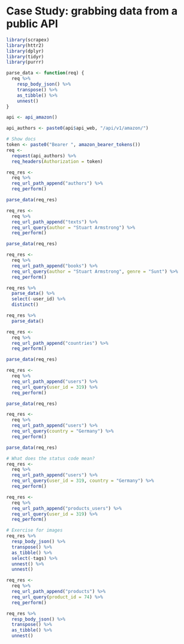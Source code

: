 # Case Study: grabbing data from a public API


```r

library(scrapex)
library(httr2)
library(dplyr)
library(tidyr)
library(purrr)

parse_data <- function(req) {
  req %>%
    resp_body_json() %>%
    transpose() %>%
    as_tibble() %>%
    unnest()
}

api <- api_amazon()

api_authors <- paste0(api$api_web, "/api/v1/amazon/")

# Show docs
token <- paste0("Bearer ", amazon_bearer_tokens())
req <-
  request(api_authors) %>%
  req_headers(Authorization = token)

req_res <-
  req %>%
  req_url_path_append("authors") %>%
  req_perform()

parse_data(req_res)

req_res <-
  req %>%
  req_url_path_append("texts") %>%
  req_url_query(author = "Stuart Armstrong") %>%
  req_perform()

parse_data(req_res)

req_res <-
  req %>%
  req_url_path_append("books") %>%
  req_url_query(author = "Stuart Armstrong", genre = "Sunt") %>%
  req_perform()

req_res %>%
  parse_data() %>%
  select(-user_id) %>%
  distinct()

req_res %>%
  parse_data()

req_res <-
  req %>%
  req_url_path_append("countries") %>%
  req_perform()

parse_data(req_res)

req_res <-
  req %>%
  req_url_path_append("users") %>%
  req_url_query(user_id = 319) %>%
  req_perform()

parse_data(req_res)

req_res <-
  req %>%
  req_url_path_append("users") %>%
  req_url_query(country = "Germany") %>%
  req_perform()

parse_data(req_res)

# What does the status code mean?
req_res <-
  req %>%
  req_url_path_append("users") %>%
  req_url_query(user_id = 319, country = "Germany") %>%
  req_perform()

req_res <-
  req %>%
  req_url_path_append("products_users") %>%
  req_url_query(user_id = 319) %>%
  req_perform()

# Exercise for images
req_res %>%
  resp_body_json() %>%
  transpose() %>%
  as_tibble() %>%
  select(-tags) %>%
  unnest() %>%
  unnest()

req_res <-
  req %>%
  req_url_path_append("products") %>%
  req_url_query(product_id = 74) %>%
  req_perform()

req_res %>%
  resp_body_json() %>%
  transpose() %>%
  as_tibble() %>%
  unnest()

```
